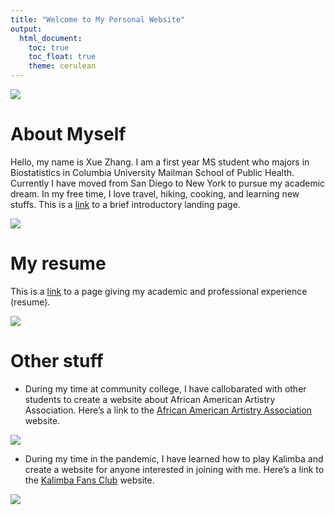 ```yaml
---
title: "Welcome to My Personal Website"
output: 
  html_document:
    toc: true
    toc_float: true
    theme: cerulean
---
```




![](images/snow.webp)

# About Myself
Hello, my name is Xue Zhang. I am a first year MS student who majors in Biostatistics in Columbia University Mailman School of Public Health. Currently I have moved from San Diego to New York to pursue my academic dream. In my free time, I love travel, hiking, cooking, and learning new stuffs. This is a [link](about.html) to a brief introductory landing page.

![](images/me.jpeg)


# My resume
This is a [link](resume.html) to a page giving my academic and professional experience (resume).

![](images/resume.jpeg)

# Other stuff
* During my time at community college, I have callobarated with other students to create a website about African American Artistry Association. Here's a link to the [African American Artistry Association](https://xuezhang0814.wixsite.com/aaaa) website.

![](images/aaaa.png)

* During my time in the pandemic, I have learned how to play Kalimba and create a website for anyone interested in joining with me. Here's a link to the [Kalimba Fans Club](https://1602521339.wixsite.com/kalimba-fans-club) website.

![](images/kalimba.webp)
